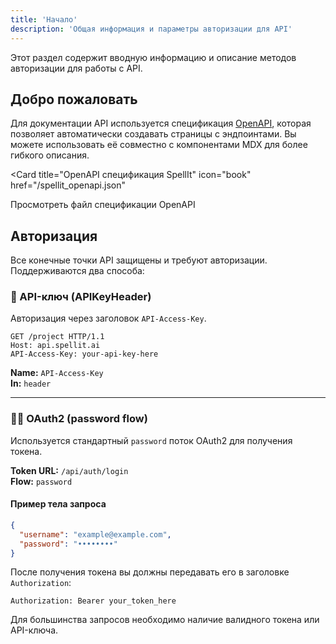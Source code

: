 ```yaml
---
title: 'Начало'
description: 'Общая информация и параметры авторизации для API'
---
```


<Note>
  Этот раздел содержит вводную информацию и описание методов авторизации для работы с API.
</Note>

## Добро пожаловать

Для документации API используется спецификация [OpenAPI](api-reference/spellit_openapi.json), которая позволяет автоматически создавать страницы с эндпоинтами. Вы можете использовать её совместно с компонентами MDX для более гибкого описания.

<Card
  title="OpenAPI спецификация SpellIt"
  icon="book"
  href="/spellit_openapi.json"
>
  Просмотреть файл спецификации OpenAPI
</Card>

## Авторизация

Все конечные точки API защищены и требуют авторизации. Поддерживаются два способа:

### 🔐 API-ключ (APIKeyHeader)

Авторизация через заголовок `API-Access-Key`.

```http
GET /project HTTP/1.1
Host: api.spellit.ai
API-Access-Key: your-api-key-here
```

**Name:** `API-Access-Key`  
**In:** `header`

---

### 🧑‍💻 OAuth2 (password flow)

Используется стандартный `password` поток OAuth2 для получения токена.

**Token URL:** `/api/auth/login`  
**Flow:** `password`

#### Пример тела запроса

```json
{
  "username": "example@example.com",
  "password": "••••••••"
}
```

После получения токена вы должны передавать его в заголовке `Authorization`:

```http
Authorization: Bearer your_token_here
```

<Callout emoji="🔒">
Для большинства запросов необходимо наличие валидного токена или API-ключа.
</Callout>